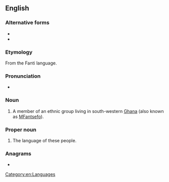{{also|fanti|fántǐ}}
==English==
{{wikipedia|Fanti}}

===Alternative forms===
* {{l|en|Fantee}}
* {{l|en|Fante}}

===Etymology===
From the Fanti language.

===Pronunciation===
* {{IPA|en|/ˈfænti/}}

===Noun===
{{en-noun}}

# A member of an ethnic group living in south-western [[Ghana]] (also known as [[MFantsefo]]).

===Proper noun===
{{en-proper noun}}

# The language of these people.

===Anagrams===
* {{anagrams|en|a=afint|faint|fitna}}

[[Category:en:Languages]]